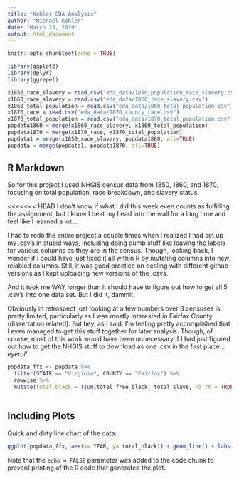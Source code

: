 ```yaml
---
title: "Kohler EDA Analysis"
author: "Michael Kohler"
date: "March 25, 2019"
output: html_document
---
```


```r
knitr::opts_chunk$set(echo = TRUE)

library(ggplot2)
library(dplyr)
library(ggrepel)

x1850_race_slavery = read.csv("eda_data/1850_population_race_slavery.csv")
x1860_race_slavery = read.csv("eda_data/1860_race_slavery.csv")
x1860_total_population = read.csv("eda_data/1860_total_population.csv")
x1870_race = read.csv("eda_data/1870_county_race.csv")
x1870_total_population = read.csv("eda_data/1870_total_population.csv")
popdata1860 = merge(x1860_race_slavery, x1860_total_population)
popdata1870 = merge(x1870_race, x1870_total_population)
popdata1 = merge(x1850_race_slavery, popdata1860, all=TRUE)
popdata = merge(popdata1, popdata1870, all=TRUE)
```

## R Markdown

So for this project I used NHGIS census data from 1850, 1860, and 1870, focusing on total population, race breakdown, and slavery status.


<<<<<<< HEAD
I don't know if what I did this week even counts as fulfilling the assignment, but I know I beat my head into the wall for a long time and feel like I learned a lot....

I had to redo the entire project a couple times when I realized I had set up my .csv's in stupid ways, including doing dumb stuff like leaving the labels for various columns as they are in the census. Though, looking back, I wonder if I could have just fixed it all within R by mutating columns into new, relabled columns. Still, it was good practice on dealing with different github versions as I kept uploading new versions of the .csvs.

And it took me WAY longer than it should have to figure out how to get all 5 .csv's into one data set. But I did it, dammit.

Obviously in retrospect just looking at a few numbers over 3 censuses is pretty limited, particularly as I was mostly interested in Fairfax County (dissertation related). But hey, as I said, I'm feeling pretty accomplished that I even managed to get this stuff together for later analysis. Though, of course, most of this work would have been unnecessary if I had just figured out how to get the NHGIS stuff to download as one .csv in the first place... *eyeroll* 

```r
  
popdata_ffx <- popdata %>% 
  filter(STATE == "Virginia", COUNTY == "Fairfax") %>% 
  rowwise %>% 
  mutate(total_black = (sum(total_free_black, total_slave, na.rm = TRUE)))
  

```
## Including Plots

Quick and dirty line chart of the data:

```r
ggplot(popdata_ffx, aes(x= YEAR, y= total_black)) + geom_line() + labs(title = "Fairfax County Black Population During the Civil War Period", x = "Year", y = "Total Black Population")
```

Note that the `echo = FALSE` parameter was added to the code chunk to prevent printing of the R code that generated the plot.
